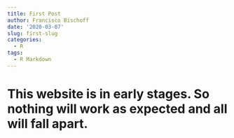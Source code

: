 ```yaml
---
title: First Post
author: Francisco Bischoff
date: '2020-03-07'
slug: first-slug
categories:
  - R
tags:
  - R Markdown
---
```


# This website is in early stages. So nothing will work as expected and all will fall apart.
